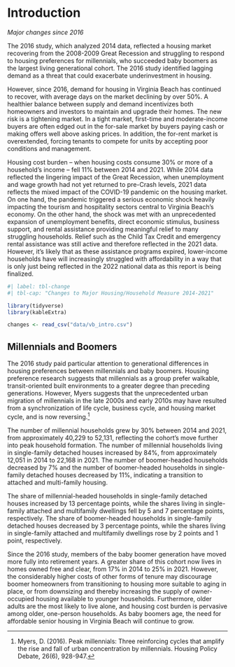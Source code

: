 # Introduction

*Major changes since 2016*

The 2016 study, which analyzed 2014 data, reflected a housing market recovering from the 2008-2009 Great Recession and struggling to respond to housing preferences for millennials, who succeeded baby boomers as the largest living generational cohort. The 2016 study identified lagging demand as a threat that could exacerbate underinvestment in housing.

However, since 2016, demand for housing in Virginia Beach has continued to recover, with average days on the market declining by over 50%. A healthier balance between supply and demand incentivizes both homeowners and investors to maintain and upgrade their homes. The new risk is a tightening market. In a tight market, first-time and moderate-income buyers are often edged out in the for-sale market by buyers paying cash or making offers well above asking prices. In addition, the for-rent market is overextended, forcing tenants to compete for units by accepting poor conditions and management.

Housing cost burden -- when housing costs consume 30% or more of a household's income -- fell 11% between 2014 and 2021. While 2014 data reflected the lingering impact of the Great Recession, when unemployment and wage growth had not yet returned to pre-Crash levels, 2021 data reflects the mixed impact of the COVID-19 pandemic on the housing market. On one hand, the pandemic triggered a serious economic shock heavily impacting the tourism and hospitality sectors central to Virginia Beach's economy. On the other hand, the shock was met with an unprecedented expansion of unemployment benefits, direct economic stimulus, business support, and rental assistance providing meaningful relief to many struggling households. Relief such as the Child Tax Credit and emergency rental assistance was still active and therefore reflected in the 2021 data. However, it's likely that as these assistance programs expired, lower-income households have will increasingly struggled with affordability in a way that is only just being reflected in the 2022 national data as this report is being finalized.

```r
#| label: tbl-change
#| tbl-cap: "Changes to Major Housing/Household Measure 2014-2021"

library(tidyverse)
library(kableExtra)

changes <- read_csv("data/vb_intro.csv")

```

::: callout-note
## Millennials and Boomers

The 2016 study paid particular attention to generational differences in housing preferences between millennials and baby boomers. Housing preference research suggests that millennials as a group prefer walkable, transit-oriented built environments to a greater degree than preceding generations. However, Myers suggests that the unprecedented urban migration of millennials in the late 2000s and early 2010s may have resulted from a synchronization of life cycle, business cycle, and housing market cycle, and is now reversing.[^intro-1]

The number of millennial households grew by 30% between 2014 and 2021, from approximately 40,229 to 52,131, reflecting the cohort's move further into peak household formation. The number of millennial households living in single-family detached houses increased by 84%, from approximately 12,051 in 2014 to 22,168 in 2021. The number of boomer-headed households decreased by 7% and the number of boomer-headed households in single-family detached houses decreased by 11%, indicating a transition to attached and multi-family housing.

The share of millennial-headed households in single-family detached houses increased by 13 percentage points, while the shares living in single-family attached and multifamily dwellings fell by 5 and 7 percentage points, respectively. The share of boomer-headed households in single-family detached houses decreased by 3 percentage points, while the shares living in single-family attached and multifamily dwellings rose by 2 points and 1 point, respectively.

Since the 2016 study, members of the baby boomer generation have moved more fully into retirement years. A greater share of this cohort now lives in homes owned free and clear, from 17% in 2014 to 25% in 2021. However, the considerably higher costs of other forms of tenure may discourage boomer homeowners from transitioning to housing more suitable to aging in place, or from downsizing and thereby increasing the supply of owner-occupied housing available to younger households. Furthermore, older adults are the most likely to live alone, and housing cost burden is pervasive among older, one-person households. As baby boomers age, the need for affordable senior housing in Virginia Beach will continue to grow.
:::

[^intro-1]: Myers, D. (2016). Peak millennials: Three reinforcing cycles that amplify the rise and fall of urban concentration by millennials. Housing Policy Debate, 26(6), 928-947.
